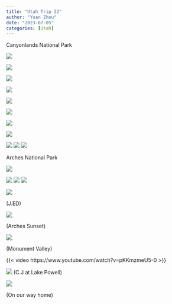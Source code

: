 ```yaml
---
title: "Utah Trip 22"
author: "Yuan Zhou"
date: "2023-07-05"
categories: [Utah]
---
```


Canyonlands National Park


![](000009700001.jpg)


![](000009700002.jpg)


![](000009700006.jpg)


![](000009700007.jpg)


![](000009700014.jpg)


![](000009700020.jpg)


![](utah_camden1.jpg)


![](000009700010.jpg)


![](000009700013.jpg)
![](000009700014.jpg)
![](000009700017.jpg)




Arches National Park

![](000009700019.jpg)

![](000009700021.jpg)
![](000009700023.jpg)
![](000009700030.jpg)

![](000009700031.jpg)

(J.ED)

![](000009700033.jpg)

(Arches Sunset)


![](000009700035.jpg)

(Monument Valley)

{{< video https://www.youtube.com/watch?v=pKKmzmeU5-0 >}}


![](utah_camden2.jpg)
(C.J at Lake Powell)


![](000009710027.jpg)

(On our way home)
